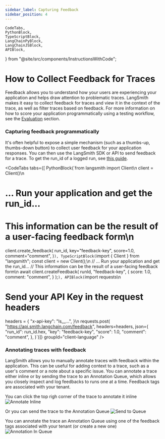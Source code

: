 ```yaml
---
sidebar_label: Capturing Feedback
sidebar_position: 4
---
```


    CodeTabs,
    PythonBlock,
    TypeScriptBlock,
    LangChainPyBlock,
    LangChainJSBlock,
    APIBlock,
} from "@site/src/components/InstructionsWithCode";

# How to Collect Feedback for Traces

Feedback allows you to understand how your users are experiencing your application and helps draw attention to problematic traces. LangSmith makes it easy to collect feedback for traces and view it in the context of the trace, as well as filter traces based on feedback.
For more information on how to score your application programmatically using a testing workflow, see the [Evaluation](/evaluation) section.

### Capturing feedback programmatically
It's often helpful to expose a simple mechanism (such as a thumbs-up, thumbs-down button) to collect user feedback for your application responses. You can then use the LangSmith SDK or API to send feedback for a trace.
To get the run_id of a logged run, see [this guide](/tracing/faq/logging_and_viewing#getting-the-run-id-of-a-logged-run).

<CodeTabs
    tabs={[
        PythonBlock(`from langsmith import Client\n
client = Client()\n
# ... Run your application and get the run_id...
# This information can be the result of a user-facing feedback form\n
client.create_feedback(
    run_id,
    key="feedback-key",
    score=1.0,
    comment="comment",
)`),
        TypeScriptBlock(`import { Client } from "langsmith";
const client = new Client();\n
// ... Run your application and get the run_id...
// This information can be the result of a user-facing feedback form\n
await client.createFeedback(
    runId,
    "feedback-key",
    {
        score: 1.0,
        comment: "comment",
    }
);`),
        APIBlock(`import requests\n
# Send your API Key in the request headers
headers = {
    "x-api-key": "ls__...",
}\n
requests.post(
    "https://api.smith.langchain.com/feedback",
    headers=headers,
    json={
        "run_id": run_id.hex,
        "key": "feedback-key",
        "score": 1.0,
        "comment": "comment",
    },
)`)]}
    groupId="client-language"
/>

### Annotating traces with feedback
LangSmith allows you to manually annotate traces with feedback within the application. This can be useful for adding context to a trace, such as a user's comment or a note about a specific issue.
You can annotate a trace either inline or by sending the trace to an Annotation Queue, which allows you closely inspect and log feedbacks to runs one at a time.
Feedback tags are associated with your tenant.

You can click the top righ corner of the trace to annotate it inline
![Annotate Inline](../static/faq/annotate_inline.png)

Or you can send the trace to the Annotation Queue
![Send to Queue](../static/faq/send_to_annotation_queue.png)

You can annotate the trace an Annotation Queue using one of the feedback tags associated with your tenant (or create a new one)
![Annotation In Queue](../static/faq/annotate_in_queue.png)
